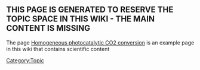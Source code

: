 {{BaseTemplate}}
==THIS PAGE IS GENERATED TO RESERVE THE TOPIC SPACE IN THIS WIKI - THE MAIN CONTENT IS MISSING==


The page [[:Category:Homogeneous photocatalytic CO2 conversion|Homogeneous photocatalytic CO2 conversion]] is an example page in this wiki that contains scientific content
[[Category:Topic]]